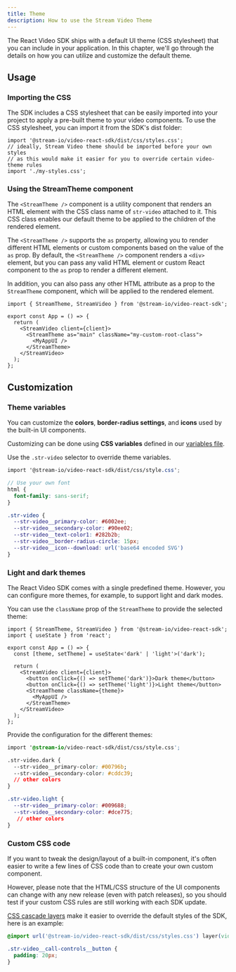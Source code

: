 ```yaml
---
title: Theme
description: How to use the Stream Video Theme
---
```


The React Video SDK ships with a default UI theme (CSS stylesheet) that you can include in your application.
In this chapter, we'll go through the details on how you can utilize and customize the default theme.

## Usage

### Importing the CSS

The SDK includes a CSS stylesheet that can be easily imported into your project to apply a pre-built theme to your video components.
To use the CSS stylesheet, you can import it from the SDK's dist folder:

```tsx
import '@stream-io/video-react-sdk/dist/css/styles.css';
// ideally, Stream Video theme should be imported before your own styles
// as this would make it easier for you to override certain video-theme rules
import './my-styles.css';
```

### Using the StreamTheme component

The `<StreamTheme />` component is a utility component that renders an HTML element with the CSS class name of `str-video` attached to it.
This CSS class enables our default theme to be applied to the children of the rendered element.

The `<StreamTheme />` supports the `as` property, allowing you to render different HTML elements or custom components based on the value of the `as` prop.
By default, the `<StreamTheme />` component renders a `<div>` element, but you can pass any valid HTML element or custom React component to the `as` prop to render a different element.

In addition, you can also pass any other HTML attribute as a prop to the `StreamTheme` component, which will be applied to the rendered element.

```tsx
import { StreamTheme, StreamVideo } from '@stream-io/video-react-sdk';

export const App = () => {
  return (
    <StreamVideo client={client}>
      <StreamTheme as="main" className="my-custom-root-class">
        <MyAppUI />
      </StreamTheme>
    </StreamVideo>
  );
};
```

## Customization

### Theme variables

You can customize the **colors**, **border-radius settings**, and **icons** used by the built-in UI components.

Customizing can be done using **CSS variables** defined in our [variables file](https://github.com/GetStream/stream-video-js/blob/main/packages/styling/src/_global-theme-variables.scss).

Use the `.str-video` selector to override theme variables.

```scss
import '@stream-io/video-react-sdk/dist/css/style.css';

// Use your own font
html {
  font-family: sans-serif;
}

.str-video {
  --str-video__primary-color: #6002ee;
  --str-video__secondary-color: #90ee02;
  --str-video__text-color1: #282b2b;
  --str-video__border-radius-circle: 15px;
  --str-video__icon--download: url('base64 encoded SVG')
}
```

### Light and dark themes

The React Video SDK comes with a single predefined theme. However, you can configure more themes, for example, to support light and dark modes.

You can use the `className` prop of the `StreamTheme` to provide the selected theme:

```tsx
import { StreamTheme, StreamVideo } from '@stream-io/video-react-sdk';
import { useState } from 'react';

export const App = () => {
  const [theme, setTheme] = useState<'dark' | 'light'>('dark');

  return (
    <StreamVideo client={client}>
      <button onClick={() => setTheme('dark')}>Dark theme</button>
      <button onClick={() => setTheme('light')}>Light theme</button>
      <StreamTheme className={theme}>
        <MyAppUI />
      </StreamTheme>
    </StreamVideo>
  );
};
```

Provide the configuration for the different themes:

```css
import '@stream-io/video-react-sdk/dist/css/style.css';

.str-video.dark {
  --str-video__primary-color: #00796b;
  --str-video__secondary-color: #cddc39;
  // other colors
}

.str-video.light {
  --str-video__primary-color: #009688;
  --str-video__secondary-color: #dce775;
   // other colors
}
```

### Custom CSS code

If you want to tweak the design/layout of a built-in component, it's often easier to write a few lines of CSS code than to create your own custom component.

However, please note that the HTML/CSS structure of the UI components can change with any new release (even with patch releases), so you should test if your custom CSS rules are still working with each SDK update.

[CSS cascade layers](https://developer.mozilla.org/en-US/docs/Learn/CSS/Building_blocks/Cascade_layers) make it easier to override the default styles of the SDK, here is an example:

```css
@import url('@stream-io/video-react-sdk/dist/css/styles.css') layer(video-default);

.str-video__call-controls__button {
  padding: 20px;
}
```
